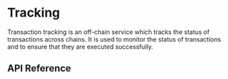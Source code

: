 # Tracking
Transaction tracking is an off-chain service which tracks the status of transactions across chains. It is used to monitor the status of transactions and to ensure that they are executed successfully.

## API Reference

